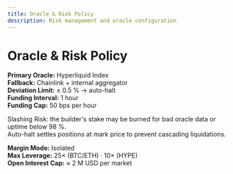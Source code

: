 ```yaml
---
title: Oracle & Risk Policy
description: Risk management and oracle configuration
---
```


# Oracle & Risk Policy

**Primary Oracle:** Hyperliquid Index  
**Fallback:** Chainlink + internal aggregator  
**Deviation Limit:** ± 0.5 % → auto-halt  
**Funding Interval:** 1 hour  
**Funding Cap:** 50 bps per hour

Slashing Risk: the builder's stake may be burned for bad oracle data or uptime below 98 %.  
Auto-halt settles positions at mark price to prevent cascading liquidations.

**Margin Mode:** Isolated  
**Max Leverage:** 25× (BTC/ETH) · 10× (HYPE)  
**Open Interest Cap:** ≈ 2 M USD per market
